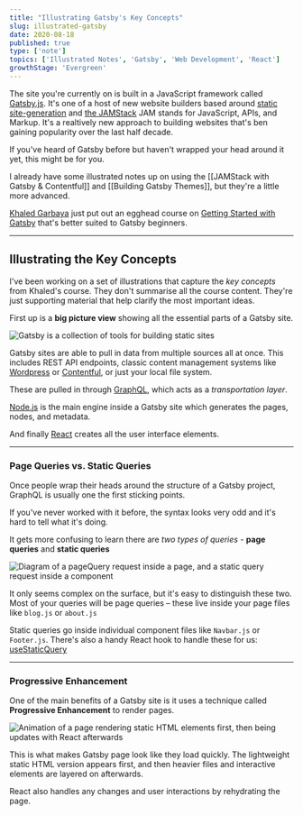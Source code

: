 ```yaml
---
title: "Illustrating Gatsby's Key Concepts"
slug: illustrated-gatsby
date: 2020-08-18
published: true
type: ['note']
topics: ['Illustrated Notes', 'Gatsby', 'Web Development', 'React']
growthStage: 'Evergreen'
---
```


The site you're currently on is built in a JavaScript framework called [Gatsby.js](https://www.gatsbyjs.org/). It's one of a host of new website builders based around [static site-generation](https://www.netlify.com/blog/2020/04/14/what-is-a-static-site-generator-and-3-ways-to-find-the-best-one/) and [the JAMStack](https://jamstack.wtf/) <Footnote idName={1}>JAM stands for JavaScript, APIs, and Markup. It's a realtively new approach to building websites that's ben gaining popularity over the last half decade.</Footnote>

If you've heard of Gatsby before but haven't wrapped your head around it yet, this might be for you.

I already have some illustrated notes up on using the [[JAMStack with Gatsby & Contentful]] and [[Building Gatsby Themes]], but they're a little more advanced.

[Khaled Garbaya](https://khaledgarbaya.net/) just put out an egghead course on
[Getting Started with Gatsby](https://egghead.io/courses/get-started-with-gatsby) that's better suited to Gatsby beginners.

<a noTip href="https://egghead.io/courses/get-started-with-gatsby"><ImageFrame width="90%" alt="Course illustration of set of React-themed moving boxes and a road sign for Gatsby" src="https://og-image-egghead-course.now.sh/get-started-with-gatsby" /></a>

---

## Illustrating the Key Concepts

I've been working on a set of illustrations that capture the _key concepts_ from Khaled's course. They don't summarise all the course content. They're just supporting material that help clarify the most important ideas.

First up is a **big picture view** showing all the essential parts of a Gatsby site.

<Image alt="Gatsby is a collection of tools for building static sites" src="https://res.cloudinary.com/dg3gyk0gu/image/upload/c_scale,f_auto,q_100,w_1200/v1597741851/maggieappleton.com/egghead-course-notes/intro-gatsby/IntroGatsby_1_Small.png" />

Gatsby sites are able to pull in data from multiple sources all at once. This includes REST API endpoints, classic content management systems like [Wordpress](https://www.gatsbyjs.com/guides/wordpress/) or [Contentful](https://www.gatsbyjs.com/blog/2018-1-25-building-a-site-with-react-and-contentful/), or just your local file system.

These are pulled in through [GraphQL](https://www.graphql.com/), which acts as a _transportation layer_.

[Node.js](https://www.gatsbyjs.com/docs/glossary/node/) is the main engine inside a Gatsby site which generates the pages, nodes, and metadata.

And finally [React](https://www.gatsbyjs.com/docs/glossary/react/) creates all the user interface elements.

---

### Page Queries vs. Static Queries

Once people wrap their heads around the structure of a Gatsby project, GraphQL is usually one the first sticking points.

If you've never worked with it before, the syntax looks very odd and it's hard to tell what it's doing.

It gets more confusing to learn there are _two types of queries_ - **page queries** and **static queries**

<Image alt="Diagram of a pageQuery request inside a page, and a static query request inside a component" src="https://res.cloudinary.com/dg3gyk0gu/image/upload/v1597741854/maggieappleton.com/egghead-course-notes/intro-gatsby/IntroGatsby_2_Small.png" />

It only seems complex on the surface, but it's easy to distinguish these two. Most of your queries will be page queries – these live inside your page files like `blog.js` or `about.js`

Static queries go inside individual component files like `Navbar.js` or `Footer.js`. There's also a handy React hook to handle these for us: [useStaticQuery](https://www.gatsbyjs.com/docs/use-static-query/)

---

### Progressive Enhancement

One of the main benefits of a Gatsby site is it uses a technique called **Progressive Enhancement** to render pages.

<Image alt="Animation of a page rendering static HTML elements first, then being updates with React afterwards" src="https://res.cloudinary.com/dg3gyk0gu/image/upload/v1597741856/maggieappleton.com/egghead-course-notes/intro-gatsby/IntroGatsby_3_Animation.gif" />

This is what makes Gatsby page look like they load quickly. The lightweight static HTML version appears first, and then heavier files and interactive elements are layered on afterwards.

React also handles any changes and user interactions by rehydrating the page.